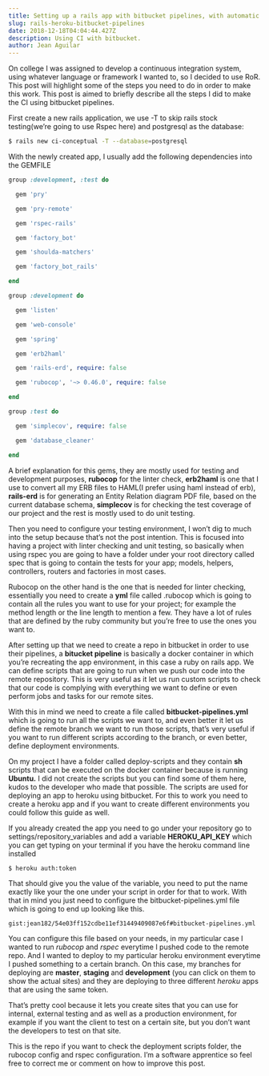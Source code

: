 ```yaml
---
title: Setting up a rails app with bitbucket pipelines, with automatic deployment to Heroku.
slug: rails-heroku-bitbucket-pipelines
date: 2018-12-18T04:04:44.427Z
description: Using CI with bitbucket.
author: Jean Aguilar
---
```


On college I was assigned to develop a continuous integration system, using whatever language or framework I wanted to, so I decided to use RoR. This post will highlight some of the steps you need to do in order to make this work. This post is aimed to briefly describe all the steps I did to make the CI using bitbucket pipelines.

First create a new rails application, we use -T to skip rails stock testing(we’re going to use Rspec here) and postgresql as the database:

```bash
$ rails new ci-conceptual -T --database=postgresql
```

With the newly created app, I usually add the following dependencies into the GEMFILE

```ruby
group :development, :test do

  gem 'pry'

  gem 'pry-remote'

  gem 'rspec-rails'

  gem 'factory_bot'

  gem 'shoulda-matchers'

  gem 'factory_bot_rails'

end

group :development do

  gem 'listen'

  gem 'web-console'

  gem 'spring'

  gem 'erb2haml'

  gem 'rails-erd', require: false

  gem 'rubocop', '~> 0.46.0', require: false

end

group :test do

  gem 'simplecov', require: false

  gem 'database_cleaner'

end
```

A brief explanation for this gems, they are mostly used for testing and development purposes, **rubocop** for the linter check, **erb2haml** is one that I use to convert all my ERB files to HAML(I prefer using haml instead of erb), **rails-erd** is for generating an Entity Relation diagram PDF file, based on the current database schema, **simplecov** is for checking the test coverage of our project and the rest is mostly used to do unit testing.

Then you need to configure your testing environment, I won’t dig to much into the setup because that’s not the post intention. This is focused into having a project with linter checking and unit testing, so basically when using rspec you are going to have a folder under your root directory called spec that is going to contain the tests for your app; models, helpers, controllers, routers and factories in most cases.

Rubocop on the other hand is the one that is needed for linter checking, essentially you need to create a **yml** file called .rubocop which is going to contain all the rules you want to use for your project; for example the method length or the line length to mention a few. They have a lot of <Link target="_blank" to="https://github.com/github/rubocop-github/blob/master/STYLEGUIDE.md">rules</Link> that are defined by the ruby community but you’re free to use the ones you want to.

After setting up that we need to create a repo in bitbucket in order to use their pipelines, a **bitucket pipeline** is basically a docker container in which you’re recreating the app environment, in this case a ruby on rails app. We can define scripts that are going to run when we push our code into the remote repository. This is very useful as it let us run custom scripts to check that our code is complying with everything we want to define or even perform jobs and tasks for our remote sites.

With this in mind we need to create a file called **bitbucket-pipelines.yml** which is going to run all the scripts we want to, and even better it let us define the remote branch we want to run those scripts, that’s very useful if you want to run different scripts according to the branch, or even better, define deployment environments.

On my project I have a folder called deploy-scripts and they contain **sh** scripts that can be executed on the docker container because is running **Ubuntu.** I did not create the scripts but you can find some of them <Link target="_blank" to="https://bitbucket.org/rjst/heroku-deploy/src/master/">here</Link>, kudos to the developer who made that possible. The scripts are used for deploying an app to heroku using bitbucket. For this to work you need to create a heroku app and if you want to create different environments you could follow this <Link target="_blank" to="https://devcenter.heroku.com/articles/multiple-environments">guide</Link> as well.

If you already created the app you need to go under your repository go to settings/repository\_variables and add a variable **HEROKU\_API\_KEY** which you can get typing on your terminal if you have the heroku command line installed

```bash
$ heroku auth:token
```

That should give you the value of the variable, you need to put the name exactly like your the one under your script in order for that to work. With that in mind you just need to configure the bitbucket-pipelines.yml file which is going to end up looking like this.

`gist:jean182/54e03ff152cdbe11ef31449409087e6f#bitbucket-pipelines.yml`

You can configure this file based on your needs, in my particular case I wanted to run _rubocop_ and _rspec_ everytime I pushed code to the remote repo. And I wanted to deploy to my particular heroku environment everytime I pushed something to a certain branch. On this case, my branches for deploying are <Link target="_blank" to="https://ci-conceptual.herokuapp.com">**master**</Link>, <Link target="_blank" to="https://ci-conceptual-staging.herokuapp.com">**staging**</Link> and <Link target="_blank" to="https://ci-conceptual-development.herokuapp.com">**development**</Link> (you can click on them to show the actual sites) and they are deploying to three different _heroku_ apps that are using the same token.

That’s pretty cool because it lets you create sites that you can use for internal, external testing and as well as a production environment, for example if you want the client to test on a certain site, but you don’t want the developers to test on that site.

This is the <Link target="_blank" to="https://bitbucket.org/jean-182/ci-conceptual/src/develop/">repo</Link> if you want to check the deployment scripts folder, the rubocop config and rspec configuration. I’m a software apprentice so feel free to correct me or comment on how to improve this post.